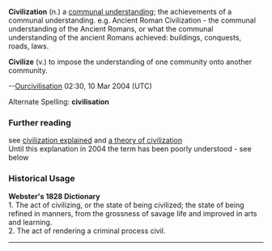 <b>Civilization</b> (n.) a [[communal understanding]]; the achievements of a communal understanding.  e.g. Ancient Roman Civilization - the communal understanding of the Ancient Romans, or what the communal understanding  of the ancient Romans achieved: buildings, conquests, roads, laws.  

<b>Civilize</b> (v.) to impose the understanding of one community onto another community.

--[[User:Ourcivilisation|Ourcivilisation]] 02:30, 10 Mar 2004 (UTC)
 
Alternate Spelling: '''civilisation'''

=== Further reading ===
see [http://www.ourcivilisation.com/define.htm civilization explained]
and [http://www.ourcivilisation.com/theory.htm a theory of civilization]<br>
Until this explanation  in 2004 the term has been poorly understood -  see below
=== Historical Usage ===

<b>Webster's 1828 Dictionary</b><br>1. The act of civilizing, or the state of being civilized; the state of being refined in manners, from the grossness of savage life and improved in arts and learning.<br>2. The act of rendering a criminal process civil.
----
